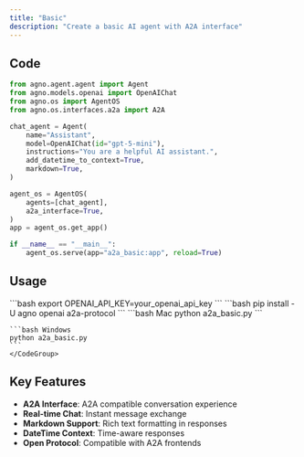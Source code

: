 ```yaml
---
title: "Basic"
description: "Create a basic AI agent with A2A interface"
---
```


## Code

```python a2a_basic.py
from agno.agent.agent import Agent
from agno.models.openai import OpenAIChat
from agno.os import AgentOS
from agno.os.interfaces.a2a import A2A

chat_agent = Agent(
    name="Assistant",
    model=OpenAIChat(id="gpt-5-mini"),
    instructions="You are a helpful AI assistant.",
    add_datetime_to_context=True,
    markdown=True,
)

agent_os = AgentOS(
    agents=[chat_agent],
    a2a_interface=True,
)
app = agent_os.get_app()

if __name__ == "__main__":
    agent_os.serve(app="a2a_basic:app", reload=True)
```

## Usage

<Steps>
  <Snippet file="create-venv-step.mdx" />

  <Step title="Set Environment Variables">
    ```bash
    export OPENAI_API_KEY=your_openai_api_key
    ```
  </Step>

  <Step title="Install libraries">
    ```bash
    pip install -U agno openai a2a-protocol
    ```
  </Step>

  <Step title="Run Example">
    <CodeGroup>
    ```bash Mac
    python a2a_basic.py
    ```

    ```bash Windows
    python a2a_basic.py
    ```
    </CodeGroup>
  </Step>
</Steps>

## Key Features

- **A2A Interface**: A2A compatible conversation experience
- **Real-time Chat**: Instant message exchange
- **Markdown Support**: Rich text formatting in responses
- **DateTime Context**: Time-aware responses
- **Open Protocol**: Compatible with A2A frontends

